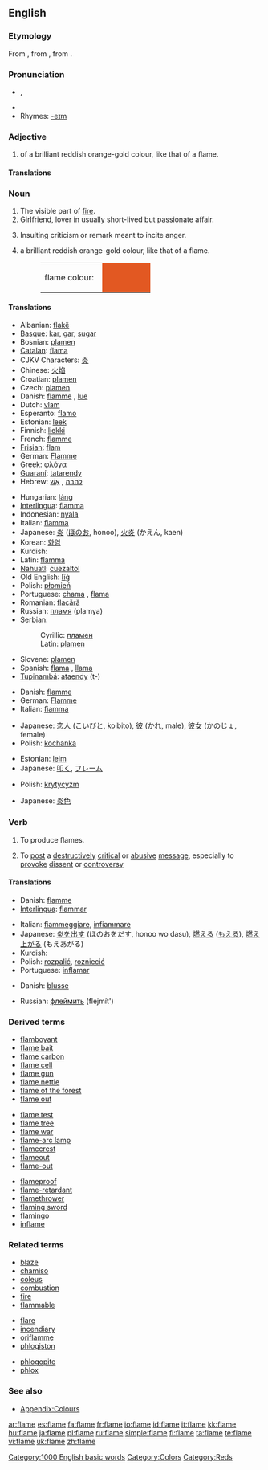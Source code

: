 ==English==

===Etymology===
From {{ME.}} {{term|flaumbe||lang=enm}}, from {{OF.}} {{term|flambe||lang=fro}}, from {{L.}} {{term|flamma||lang=la}}.

===Pronunciation===
*{{IPA|/fleɪm/}}, {{SAMPA|/fleIm/}}
*{{audio|en-us-flame.ogg|Audio (US)}}
*Rhymes: [[Rhymes:English:-eɪm|-eɪm]]

===Adjective===
{{en-adj-notcomp}}

# {{colour}} of a brilliant reddish orange-gold colour, like that of a flame.

====Translations====
{{trans-top|colour}}
{{trans-mid}}
{{trans-bottom}}

===Noun===
{{en-noun}}

# The visible part of [[fire]].
# Girlfriend, lover in usually short-lived but passionate affair.
# {{internet}} Insulting criticism or remark meant to incite anger.
# {{colour}} a brilliant reddish orange-gold colour, like that of a flame.
#:<table><tr><td>flame colour: &nbsp;</td><td bgcolor="#E25822" width="80">&nbsp; </td></tr></table>

====Translations====
{{trans-top|part of fire}}
*Albanian: [[flakë]] {{f}}
*[[Basque]]: [[kar]], [[gar]], [[su]][[gar]]
*Bosnian: [[plamen#Bosnian|plamen]] {{m}}
*[[Catalan]]: [[flama]] {{f}}
*CJKV Characters: [[炎]]
*Chinese: [[火焰]]
*Croatian: [[plamen]] {{m}}
*Czech: [[plamen#Czech|plamen]] {{m}}
*Danish: [[flamme]] {{c}}, [[lue]] {{c}}
*Dutch: [[vlam]] {{f}}
*Esperanto: [[flamo]]
*Estonian: [[leek]]
*Finnish: [[liekki]]
*French: [[flamme]] {{f}}
*[[Frisian]]: [[flam]]
*German: [[Flamme]] {{f}}
*Greek: [[φλόγα]] {{f}}
*[[Guaraní]]: [[tata]][[rendy]]
*Hebrew: [[להבה]] {{f}}, [[אש|אֵשׁ]] {{f}}
{{trans-mid}}
*Hungarian: [[láng]]
*[[Interlingua]]: [[flamma]]
*Indonesian: [[nyala]]
*Italian: [[fiamma]] {{f}}
*Japanese: [[炎]] ([[ほのお]], honoo), [[火炎]] (かえん, kaen)
*Korean: [[화염]]
*Kurdish: {{KUchar|[[بڵێسه‌]]}}
*Latin: [[flamma]] {{f}}
*[[Nahuatl]]: [[cuezaltol]]
*Old English: [[lig|līġ]]
*Polish: [[płomień]] {{m}}
*Portuguese: [[chama]] {{f}}, [[flama]] {{f}}
*Romanian: [[flacără]] {{f}}
*Russian: [[пламя]] {{n}} (plamya)
*Serbian:
*:Cyrillic: [[пламен#Serbian|пламен]] {{m}}
*:Latin: [[plamen#Serbian|plamen]] {{m}}
*Slovene: [[plamen]] {{m}}
*Spanish: [[flama]] {{f}}, [[llama]]
*[[Tupinambá]]: [[ataendy]] (t-)
{{trans-bottom}}

{{trans-top|girlfriend}}
*Danish: [[flamme]] {{c}}
*German: [[Flamme]] {{f}}
*Italian: [[fiamma]] {{f}}
{{trans-mid}}
*Japanese: [[恋人]] (こいびと, koibito), [[彼]] (かれ, male), [[彼女]] (かのじょ, female)
*Polish: [[kochanka]] {{f}}
{{trans-bottom}}

{{trans-top|criticism}}
*Estonian: [[leim]]
*Japanese: [[叩く]], [[フレーム]]
{{trans-mid}}
*Polish: [[krytycyzm]] {{m}}
{{trans-bottom}}

{{trans-top|colour}}
*Japanese: [[炎色]]
{{trans-mid}}
{{trans-bottom}}

===Verb===
{{en-verb|flam|ing}}

# To produce flames.
# {{internet}} To [[post]] a [[destructively]] [[critical]] or [[abusive]] [[message]], especially to [[provoke]] [[dissent]] or [[controversy]]

====Translations====
{{trans-top|make fire}}
*Danish: [[flamme]]
*[[Interlingua]]: [[flammar]]
{{trans-mid}}
*Italian: [[fiammeggiare]], [[infiammare]]
*Japanese: [[炎]]を[[出す]] (ほのおをだす, honoo wo dasu), [[燃える]] ([[もえる]]), [[燃え上がる]] (もえあがる)
*Kurdish: {{KUchar|[[ئاگرگرتن]]}}
*Polish: [[rozpalić]], [[rozniecić]]
*Portuguese: [[inflamar]]
{{trans-bottom}}

{{trans-top|post message}}
*Danish: [[blusse]]
{{trans-mid}}
*Russian: [[флеймить]] (flejmít')
{{trans-bottom}}

===Derived terms===
{{top3}}
*[[flamboyant]]
*[[flame bait]]
*[[flame carbon]]
*[[flame cell]]
*[[flame gun]]
*[[flame nettle]]
*[[flame of the forest]]
*[[flame out]]
{{mid3}}
*[[flame test]]
*[[flame tree]]
*[[flame war]]
*[[flame-arc lamp]]
*[[flamecrest]]
*[[flameout]]
*[[flame-out]]
{{mid3}}
*[[flameproof]]
*[[flame-retardant]]
*[[flamethrower]]
*[[flaming sword]]
*[[flamingo]]
*[[inflame]]
{{bottom}}

===Related terms===
{{top3}}
*[[blaze]]
*[[chamiso]]
*[[coleus]]
*[[combustion]]
*[[fire]]
*[[flammable]]
{{mid3}}
*[[flare]]
*[[incendiary]]
*[[oriflamme]]
*[[phlogiston]]
{{mid3}}
*[[phlogopite]]
*[[phlox]]
{{bottom}}

===See also===
*[[Wiktionary_Appendix:Colours|Appendix:Colours]]

[[Category:1000 English basic words]]
[[Category:Colors]]
[[Category:Reds]]

[[ar:flame]]
[[es:flame]]
[[fa:flame]]
[[fr:flame]]
[[io:flame]]
[[id:flame]]
[[it:flame]]
[[kk:flame]]
[[hu:flame]]
[[ja:flame]]
[[pl:flame]]
[[ru:flame]]
[[simple:flame]]
[[fi:flame]]
[[ta:flame]]
[[te:flame]]
[[vi:flame]]
[[uk:flame]]
[[zh:flame]]